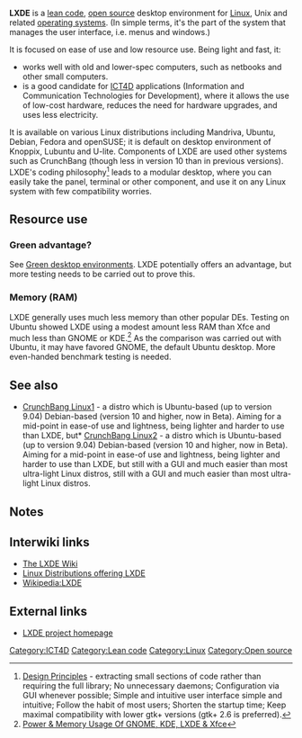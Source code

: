 '''LXDE''' is a [[lean code]], [[open source]] desktop environment{{w|desktop environment}} for [[Linux]], Unix and related [[operating systems]]. (In simple terms, it's the part of the system that manages the user interface, i.e. menus and windows.) 

It is focused on ease of use and low resource use. Being light and fast, it:
* works well with old and lower-spec computers, such as netbooks and other small computers. 
* is a good candidate for [[ICT4D]] applications (Information and Communication Technologies for Development), where it allows the use of low-cost hardware, reduces the need for hardware upgrades, and uses less electricity.

It is available on various Linux distributions including Mandriva, Ubuntu, Debian, Fedora and openSUSE; it is default on desktop environment of Knoppix, Lubuntu and U-lite. Components of LXDE are used other systems such as CrunchBang (though less in version 10 than in previous versions). LXDE's coding philosophy<ref>[http://wiki.lxde.org/en/Design_Principles Design Principles] - extracting small sections of code rather than requiring the full library; No unnecessary daemons; Configuration via GUI whenever possible; Simple and intuitive user interface simple and intuitive; Follow the habit of most users; Shorten the startup time; Keep maximal compatibility with lower gtk+ versions (gtk+ 2.6 is preferred).</ref> leads to a modular desktop, where you can easily take the panel, terminal or other component, and use it on any Linux system with few compatibility worries.

== Resource use ==

=== Green advantage? ===

See [[Green desktop environments]]. LXDE potentially offers an advantage, but more testing needs to be carried out to prove this.

=== Memory (RAM) ===

LXDE generally uses much less memory than other popular DEs. Testing on Ubuntu showed LXDE using a modest amount less RAM than Xfce and much less than GNOME or KDE.<ref>[http://www.phoronix.com/scan.php?page=article&item=linux_desktop_vitals&num=1 Power & Memory Usage Of GNOME, KDE, LXDE & Xfce]</ref> As the comparison was carried out with Ubuntu, it may have favored GNOME, the default Ubuntu desktop. More even-handed benchmark testing is needed.{{sp}}

== See also ==

* [[CrunchBang Linux]][http://crunchbanglinux.org/] - a distro which is Ubuntu-based (up to version 9.04) Debian-based (version 10 and higher, now in Beta). Aiming for a mid-point in ease-of use and lightness, being lighter and harder to use than LXDE, but* [[CrunchBang Linux]][http://crunchbanglinux.org/] - a distro which is Ubuntu-based (up to version 9.04) Debian-based (version 10 and higher, now in Beta). Aiming for a mid-point in ease-of use and lightness, being lighter and harder to use than LXDE, but still with a GUI and much easier than most ultra-light Linux distros, still with a GUI and much easier than most ultra-light Linux distros.

== Notes ==
<small><references/></small>

== Interwiki links ==

* [http://wiki.lxde.org/ The LXDE Wiki]
* [http://wiki.lxde.org/en/Category:Linux_Distributions Linux Distributions offering LXDE]
* [[Wikipedia:LXDE]]

== External links ==

* [http://www.lxde.org/ LXDE project homepage]

[[Category:ICT4D]]
[[Category:Lean code]]
[[Category:Linux]]
[[Category:Open source]]